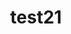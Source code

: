 ---
index: '21'
title: 'test21'
category: 'test111111111111111'
publishedAt: '1111-11-24'
summary: 'test111111111111111'
---